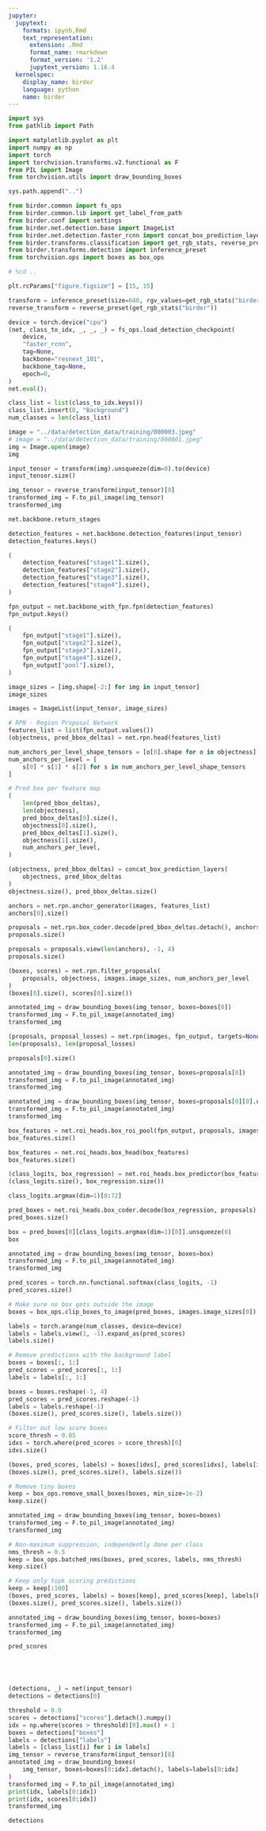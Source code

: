```yaml
---
jupyter:
  jupytext:
    formats: ipynb,Rmd
    text_representation:
      extension: .Rmd
      format_name: rmarkdown
      format_version: '1.2'
      jupytext_version: 1.16.4
  kernelspec:
    display_name: birder
    language: python
    name: birder
---
```


```python
import sys
from pathlib import Path

import matplotlib.pyplot as plt
import numpy as np
import torch
import torchvision.transforms.v2.functional as F
from PIL import Image
from torchvision.utils import draw_bounding_boxes
```

```python
sys.path.append("..")
```

```python
from birder.common import fs_ops
from birder.common.lib import get_label_from_path
from birder.conf import settings
from birder.net.detection.base import ImageList
from birder.net.detection.faster_rcnn import concat_box_prediction_layers
from birder.transforms.classification import get_rgb_stats, reverse_preset
from birder.transforms.detection import inference_preset
from torchvision.ops import boxes as box_ops
```

```python
# %cd ..
```

```python
plt.rcParams["figure.figsize"] = [15, 15]
```

```python
transform = inference_preset(size=640, rgv_values=get_rgb_stats("birder"))
reverse_transform = reverse_preset(get_rgb_stats("birder"))
```

```python
device = torch.device("cpu")
(net, class_to_idx, _, _, _) = fs_ops.load_detection_checkpoint(
    device,
    "faster_rcnn",
    tag=None,
    backbone="resnext_101",
    backbone_tag=None,
    epoch=0,
)
net.eval();
```

```python
class_list = list(class_to_idx.keys())
class_list.insert(0, "Background")
num_classes = len(class_list)
```

```python
image = "../data/detection_data/training/000003.jpeg"
# image = "../data/detection_data/training/000001.jpeg"
img = Image.open(image)
img
```

```python
input_tensor = transform(img).unsqueeze(dim=0).to(device)
input_tensor.size()
```

```python
img_tensor = reverse_transform(input_tensor)[0]
transformed_img = F.to_pil_image(img_tensor)
transformed_img
```

```python
net.backbone.return_stages
```

```python
detection_features = net.backbone.detection_features(input_tensor)
detection_features.keys()
```

```python
(
    detection_features["stage1"].size(),
    detection_features["stage2"].size(),
    detection_features["stage3"].size(),
    detection_features["stage4"].size(),
)
```

```python
fpn_output = net.backbone_with_fpn.fpn(detection_features)
fpn_output.keys()
```

```python
(
    fpn_output["stage1"].size(),
    fpn_output["stage2"].size(),
    fpn_output["stage3"].size(),
    fpn_output["stage4"].size(),
    fpn_output["pool"].size(),
)
```

```python
image_sizes = [img.shape[-2:] for img in input_tensor]
image_sizes
```

```python
images = ImageList(input_tensor, image_sizes)
```

```python
# RPN - Region Proposal Network
features_list = list(fpn_output.values())
(objectness, pred_bbox_deltas) = net.rpn.head(features_list)

num_anchors_per_level_shape_tensors = [o[0].shape for o in objectness]
num_anchors_per_level = [
    s[0] * s[1] * s[2] for s in num_anchors_per_level_shape_tensors
]

# Pred box per feature map
(
    len(pred_bbox_deltas),
    len(objectness),
    pred_bbox_deltas[0].size(),
    objectness[0].size(),
    pred_bbox_deltas[1].size(),
    objectness[1].size(),
    num_anchors_per_level,
)
```

```python
(objectness, pred_bbox_deltas) = concat_box_prediction_layers(
    objectness, pred_bbox_deltas
)
objectness.size(), pred_bbox_deltas.size()
```

```python
anchors = net.rpn.anchor_generator(images, features_list)
anchors[0].size()
```

```python
proposals = net.rpn.box_coder.decode(pred_bbox_deltas.detach(), anchors)
proposals.size()
```

```python
proposals = proposals.view(len(anchors), -1, 4)
proposals.size()
```

```python
(boxes, scores) = net.rpn.filter_proposals(
    proposals, objectness, images.image_sizes, num_anchors_per_level
)
(boxes[0].size(), scores[0].size())
```

```python
annotated_img = draw_bounding_boxes(img_tensor, boxes=boxes[0])
transformed_img = F.to_pil_image(annotated_img)
transformed_img
```

```python
(proposals, proposal_losses) = net.rpn(images, fpn_output, targets=None)
len(proposals), len(proposal_losses)
```

```python
proposals[0].size()
```

```python
annotated_img = draw_bounding_boxes(img_tensor, boxes=proposals[0])
transformed_img = F.to_pil_image(annotated_img)
transformed_img
```

```python
annotated_img = draw_bounding_boxes(img_tensor, boxes=proposals[0][0].unsqueeze(0))
transformed_img = F.to_pil_image(annotated_img)
transformed_img
```

```python
box_features = net.roi_heads.box_roi_pool(fpn_output, proposals, images.image_sizes)
box_features.size()
```

```python
box_features = net.roi_heads.box_head(box_features)
box_features.size()
```

```python
(class_logits, box_regression) = net.roi_heads.box_predictor(box_features)
(class_logits.size(), box_regression.size())
```

```python
class_logits.argmax(dim=1)[0:72]
```

```python
pred_boxes = net.roi_heads.box_coder.decode(box_regression, proposals)
pred_boxes.size()
```

```python
box = pred_boxes[0][class_logits.argmax(dim=1)[0]].unsqueeze(0)
box
```

```python
annotated_img = draw_bounding_boxes(img_tensor, boxes=box)
transformed_img = F.to_pil_image(annotated_img)
transformed_img
```

```python
pred_scores = torch.nn.functional.softmax(class_logits, -1)
pred_scores.size()
```

```python
# Make sure no box gets outside the image
boxes = box_ops.clip_boxes_to_image(pred_boxes, images.image_sizes[0])
```

```python
labels = torch.arange(num_classes, device=device)
labels = labels.view(1, -1).expand_as(pred_scores)
labels.size()
```

```python
# Remove predictions with the background label
boxes = boxes[:, 1:]
pred_scores = pred_scores[:, 1:]
labels = labels[:, 1:]
```

```python
boxes = boxes.reshape(-1, 4)
pred_scores = pred_scores.reshape(-1)
labels = labels.reshape(-1)
(boxes.size(), pred_scores.size(), labels.size())
```

```python
# Filter out low score boxes
score_thresh = 0.05
idxs = torch.where(pred_scores > score_thresh)[0]
idxs.size()
```

```python
(boxes, pred_scores, labels) = boxes[idxs], pred_scores[idxs], labels[idxs]
(boxes.size(), pred_scores.size(), labels.size())
```

```python
# Remove tiny boxes
keep = box_ops.remove_small_boxes(boxes, min_size=1e-2)
keep.size()
```

```python
annotated_img = draw_bounding_boxes(img_tensor, boxes=boxes)
transformed_img = F.to_pil_image(annotated_img)
transformed_img
```

```python
# Non-maximum suppression, independently done per class
nms_thresh = 0.5
keep = box_ops.batched_nms(boxes, pred_scores, labels, nms_thresh)
keep.size()
```

```python
# Keep only topk scoring predictions
keep = keep[:100]
(boxes, pred_scores, labels) = boxes[keep], pred_scores[keep], labels[keep]
(boxes.size(), pred_scores.size(), labels.size())
```

```python
annotated_img = draw_bounding_boxes(img_tensor, boxes=boxes)
transformed_img = F.to_pil_image(annotated_img)
transformed_img
```

```python
pred_scores
```

```python

```

```python

```

```python

```

```python

```

```python
(detections, _) = net(input_tensor)
detections = detections[0]
```

```python
threshold = 0.0
scores = detections["scores"].detach().numpy()
idx = np.where(scores > threshold)[0].max() + 1
boxes = detections["boxes"]
labels = detections["labels"]
labels = [class_list[i] for i in labels]
img_tensor = reverse_transform(input_tensor)[0]
annotated_img = draw_bounding_boxes(
    img_tensor, boxes=boxes[0:idx].detach(), labels=labels[0:idx]
)
transformed_img = F.to_pil_image(annotated_img)
print(idx, labels[0:idx])
print(idx, scores[0:idx])
transformed_img
```

```python
detections
```

```python

```

```python

```

```python

```

